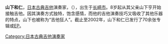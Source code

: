 {{BLP unsourced |time=2010-09-20T11:08:15+00:00 }}
{{Infobox musical artist
| Name                = 山下和仁
| Img                 = 
| Img_capt            = 
| Img_size            =
| Landscape           = 
| Background          = non_vocal_instrumentalist
| Birth_name          = 
| education       = [[长崎大学|长崎大学]][[工程学|工程学]]及[[经济学|经济学]]学士
| Alias               =
| Born                = {{birth date and age|1961|1|1}}
| Died                =
| Origin              = {{JPN}}[[长崎市|长崎市]]
| Instrument          = 
| Genre               = [[古典音乐|古典音乐]]
| Occupation          = [[演奏家|演奏家]]、[[編曲家|編曲家]]
| Years_active        = 1977年至2000年
| Label               = 
| Production          = 
| Associated_acts     =
| URL                 = 
| Notable_instruments = [[古典吉他|古典吉他]]
}}
'''山下和仁'''，[[日本|日本]][[古典吉他|古典吉他]]演奏家，（{{bd|1961年|1月1日||}}），出生于[[长崎市|长崎市]]。8岁起从其父亲山下亨开始接触吉他。因其演奏方式独特，饱含感情，而他的吉他演奏技巧又吸收了其他乐器的特点，山下也被称为“吉他狂人”。截止至2002年，山下和仁已发行了70余张专辑或[[EP|EP]]。

{{Authority control}}
[[Category:日本古典吉他演奏家|Category:日本古典吉他演奏家]]